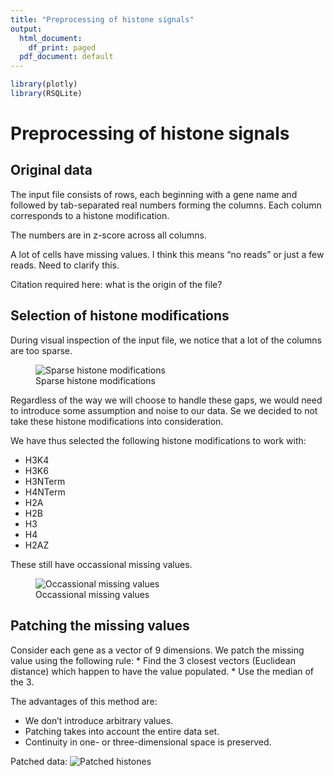 ```yaml
---
title: "Preprocessing of histone signals"
output:
  html_document:
    df_print: paged
  pdf_document: default
---
```


```r
library(plotly)
library(RSQLite)
```

# Preprocessing of histone signals

## Original data

The input file consists of rows, each beginning with a gene name and followed by tab-separated real numbers forming the columns. Each column corresponds to a histone modification.

The numbers are in z-score across all columns.

A lot of cells have missing values. I think this means "no reads" or just a few reads. Need to clarify this.

Citation required here: what is the origin of the file?

## Selection of histone modifications

During visual inspection of the input file, we notice that a lot of the columns are too sparse.

![Sparse histone modifications](images/SparseHistones.png)

Regardless of the way we will choose to handle these gaps, we would need to introduce some assumption and noise to our data. Se we decided to not take these histone modifications into consideration.

We have thus selected the following histone modifications to work with:

 * H3K4
 * H3K6
 * H3NTerm
 * H4NTerm
 * H2A
 * H2B
 * H3
 * H4
 * H2AZ

These still have occassional missing values.

![Occassional missing values](images/OccassionalMissingValues.png)

## Patching the missing values

Consider each gene as a vector of 9 dimensions.
We patch the missing value using the following rule:
 * Find the 3 closest vectors (Euclidean distance) which happen to have the value populated.
 * Use the median of the 3.
 
The advantages of this method are:

 * We don't introduce arbitrary values.
 * Patching takes into account the entire data set.
 * Continuity in one- or three-dimensional space is preserved.
 
Patched data:
![Patched histones](images/PatchedHistones.png)

